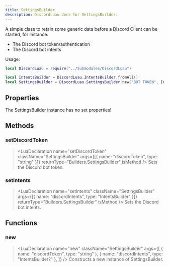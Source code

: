 ```yaml
---
title: SettingsBuilder
description: DiscordLuau docs for SettingsBuilder.
---
```


[//]: # "This file was automatically compiled through the Generator luau code under this repository"
[//]: # "if you want to edit the documentation of discord-luau, please write changes"
[//]: # "to the discord-luau repository itself, we extract the comments from discord-luau and translate"
[//]: # "them into markdown files that Nextra can interpret!"
[//]: # "----- DOCUMENT IMPORTS ----- "


[//]: # "----- DOCUMENT DESCRIPTION ----- "

A simple class to retain some generic data before a Discord Client can be started, for instance:

- The Discord bot token/authentication
- The Discord bot intents

Usage:

```lua
local DiscordLuau = require("../Submodules/DiscordLuau")

local IntentsBuilder = DiscordLuau.IntentsBuilder.fromAll()
local SettingsBuilder = DiscordLuau.SettingsBuilder.new("BOT TOKEN", IntentsBuilder)
```

[//]: # "----- DOCUMENT PROPERTIES ----- "

## Properties

The SettingsBuilder instance has no set properties!

[//]: # "----- DOCUMENT METHODS ----- "

## Methods

### setDiscordToken

> <LuaDeclaration
> 	name="setDiscordToken"
> 	className="SettingsBuilder"
> 	args={[{ name: "discordToken", type: "string" }]}
> 	returnType="Builders.SettingsBuilder"
> 	isMethod
> />
> Sets the Discord bot token.

### setIntents

> <LuaDeclaration
> 	name="setIntents"
> 	className="SettingsBuilder"
> 	args={[{ name: "discordIntents", type: "IntentsBuilder" }]}
> 	returnType="Builders.SettingsBuilder"
> 	isMethod
> />
> Sets the Discord bot intents.

[//]: # "----- DOCUMENT FUNCTIONS ----- "

## Functions

### new

> <LuaDeclaration
> 	name="new"
> 	className="SettingsBuilder"
> 	args={[
> 		{ name: "discordToken", type: "string" },
> 		{ name: "discordIntents", type: "IntentsBuilder?" },
> 	]}
> />
> Constructs a new instance of SettingsBuilder.

